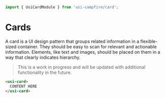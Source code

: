 ```ts
import { UsiCardModule } from 'usi-campfire/card';
```

# Cards
A card is a UI design pattern that groups related information in a flexible-sized container. They should be easy to scan for relevant and actionable
information. Elements, like text and images, should be placed on them in a way that clearly indicates hierarchy.

> This is a work in progress and will be updated with additional functionality in the future.

```html
<usi-card>
  CONTENT HERE
</usi-card>
```
